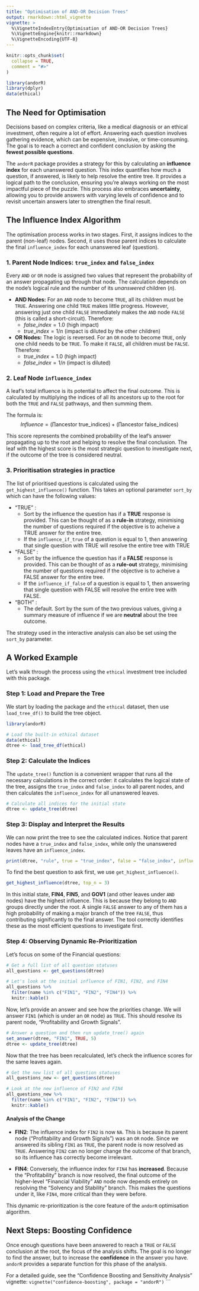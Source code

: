 ```yaml
---
title: "Optimisation of AND-OR Decision Trees"
output: rmarkdown::html_vignette
vignette: > 
  %\VignetteIndexEntry{Optimisation of AND-OR Decision Trees}
  %\VignetteEngine{knitr::rmarkdown}
  %\VignetteEncoding{UTF-8}
---
```


```r
knitr::opts_chunk$set(
  collapse = TRUE,
  comment = "#>"
)
```

```r
library(andorR)
library(dplyr)
data(ethical) 
```

## The Need for Optimisation

Decisions based on complex criteria, like a medical diagnosis or an ethical investment, often require a lot of effort. Answering each question involves gathering evidence, which can be expensive, invasive, or time-consuming. The goal is to reach a correct and confident conclusion by asking the **fewest possible questions**.

The `andorR` package provides a strategy for this by calculating an **influence index** for each unanswered question. This index quantifies how much a question, if answered, is likely to help resolve the entire tree. It provides a logical path to the conclusion, ensuring you're always working on the most impactful piece of the puzzle. This process also embraces **uncertainty**, allowing you to provide answers with varying levels of confidence and to revisit uncertain answers later to strengthen the final result.

## The Influence Index Algorithm

The optimisation process works in two stages. First, it assigns indices to the parent (non-leaf) nodes. Second, it uses those parent indices to calculate the final `influence_index` for each unanswered leaf (question).

### 1. Parent Node Indices: `true_index` and `false_index`

Every `AND` or `OR` node is assigned two values that represent the probability of an answer propagating up through that node. The calculation depends on the node's logical rule and the number of its *unanswered* children ($n$).

* **AND Nodes:** For an `AND` node to become `TRUE`, all its children must be `TRUE`. Answering one child `TRUE` makes little progress. However, answering just one child `FALSE` immediately makes the `AND` node `FALSE` (this is called a short-circuit). Therefore:
    * $false\_index = 1.0$ (high impact)
    * $true\_index = 1 / n$ (impact is diluted by the other children)

* **OR Nodes:** The logic is reversed. For an `OR` node to become `TRUE`, only one child needs to be `TRUE`. To make it `FALSE`, all children must be `FALSE`. Therefore:
    * $true\_index = 1.0$ (high impact)
    * $false\_index = 1 / n$ (impact is diluted)

### 2. Leaf Node `influence_index`

A leaf's total influence is its potential to affect the final outcome. This is calculated by multiplying the indices of all its ancestors up to the root for both the `TRUE` and `FALSE` pathways, and then summing them.

The formula is:
$$Influence = (\prod \text{ancestor true_indices}) + (\prod \text{ancestor false_indices})$$

This score represents the combined probability of the leaf's answer propagating up to the root and helping to resolve the final conclusion. The leaf with the highest score is the most strategic question to investigate next, if the outcome of the tree is considered neutral. 

### 3. Prioritisation strategies in practice

The list of prioritised questions is calculated using the `get_highest_influence()` function. This takes an optional parameter `sort_by` which can have the following values:

- "TRUE" : 
  - Sort by the influence the question has if a **TRUE** response is provided. This can be thought of as a **rule-in** strategy, minimising the number of questions required if the objective is to acheive a TRUE answer for the entire tree. 
  - If the `influence_if_true` of a question is equal to 1, then answering that single 
question with TRUE will resolve the entire tree with TRUE
- "FALSE" :  
  - Sort by the influence the question has if a **FALSE** response is provided. This can be thought of as a **rule-out** strategy, minimising the number of questions required if the objective is to acheive a FALSE answer for the entire tree. 
  - If the `influence_if_false` of a question is equal to 1, then answering that single 
question with FALSE will resolve the entire tree with FALSE. 
- "BOTH" : 
  - The default. Sort by the sum of the two previous values, giving a summary measure of influence if we are **neutral** about the tree outcome.

The strategy used in the interactive analysis can also be set using the `sort_by` parameter.

## A Worked Example

Let's walk through the process using the `ethical` investment tree included with this package.

### Step 1: Load and Prepare the Tree

We start by loading the package and the `ethical` dataset, then use `load_tree_df()` to build the tree object.

```r
library(andorR)

# Load the built-in ethical dataset
data(ethical)
dtree <- load_tree_df(ethical)
```

### Step 2: Calculate the Indices

The `update_tree()` function is a convenient wrapper that runs all the necessary calculations in the correct order: it calculates the logical state of the tree, assigns the `true_index` and `false_index` to all parent nodes, and then calculates the `influence_index` for all unanswered leaves.

```r
# Calculate all indices for the initial state
dtree <- update_tree(dtree)
```

### Step 3: Display and Interpret the Results

We can now print the tree to see the calculated indices. Notice that parent nodes have a `true_index` and `false_index`, while only the unanswered leaves have an `influence_index`.

```r
print(dtree, "rule", true = "true_index", false = "false_index", influence = "influence_index")
```

To find the best question to ask first, we use `get_highest_influence()`.

```r
get_highest_influence(dtree, top_n = 3)
```
In this initial state, **FIN4**, **FIN5**, and **GOV1** (and other leaves under `AND` nodes) have the highest influence. This is because they belong to `AND` groups directly under the root. A single `FALSE` answer to any of them has a high probability of making a major branch of the tree `FALSE`, thus contributing significantly to the final answer. The tool correctly identifies these as the most efficient questions to investigate first.

### Step 4: Observing Dynamic Re-Prioritization

Let's focus on some of the Financial questions: 

```r
# Get a full list of all question statuses
all_questions <- get_questions(dtree)

# Let's look at the initial influence of FIN1, FIN2, and FIN4
all_questions %>% 
  filter(name %in% c("FIN1", "FIN2", "FIN4")) %>%
  knitr::kable()
```

Now, let's provide an answer and see how the priorities change. We will answer `FIN1` (which is under an `OR` node) as `TRUE`. This should resolve its parent node, "Profitability and Growth Signals".

```r
# Answer a question and then run update_tree() again
set_answer(dtree, "FIN1", TRUE, 5)
dtree <- update_tree(dtree)
```

Now that the tree has been recalculated, let's check the influence scores for the same leaves again.

```r
# Get the new list of all question statuses
all_questions_new <- get_questions(dtree)

# Look at the new influence of FIN2 and FIN4
all_questions_new %>% 
  filter(name %in% c("FIN1", "FIN2", "FIN4")) %>%
  knitr::kable()
```

#### Analysis of the Change

- **FIN2**: The influence index for `FIN2` is now `NA`. This is because its parent node ("Profitability and Growth Signals") was an `OR` node. Since we answered its sibling `FIN1` as `TRUE`, the parent node is now resolved as `TRUE`. Answering `FIN2` can no longer change the outcome of that branch, so its influence has correctly become irrelevant.

- **FIN4**: Conversely, the influence index for `FIN4` has **increased**. Because the "Profitability" branch is now resolved, the final outcome of the higher-level "Financial Viability" `AND` node now depends entirely on resolving the "Solvency and Stability" branch. This makes the questions under it, like `FIN4`, more critical than they were before.

This dynamic re-prioritization is the core feature of the `andorR` optimisation algorithm.

## Next Steps: Boosting Confidence

Once enough questions have been answered to reach a `TRUE` or `FALSE` conclusion at the root, the focus of the analysis shifts. The goal is no longer to find the answer, but to increase the **confidence** in the answer you have. `andorR` provides a separate function for this phase of the analysis.

For a detailed guide, see the "Confidence Boosting and Sensitivity Analysis" vignette:
`vignette("confidence-boosting", package = "andorR")`
```
